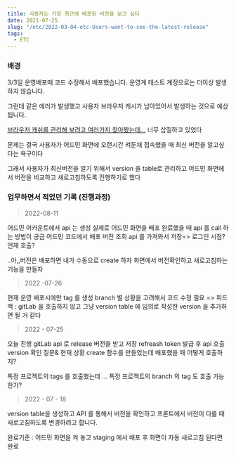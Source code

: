 ```yaml
---
title: 사용자는 가장 최근에 배포된 버전을 보고 싶다
date: 2021-07-25
slug: "/etc/2022-03-04-etc-Users-want-to-see-the-latest-release"
tags:
  - ETC
---
```


### 배경

 3/3일 운영배포때 코드 수정해서 배포했습니다.
운영계 테스트 계정으로는 더이상 발생하지 않습니다.

그런데 같은 에러가 발생했고
사용자 브라우저 캐시가 남아있어서 발생하는 것으로 예상됩니다.

[브라우저 캐쉬를 관리해 보려고 여러가지 찾아봤는데...](https://gwiyeomgo.github.io/etc/2022-03-04-etc-browser-cache)
너무 삽질하고 있었다

문제는 결국
사용자가 어드민 화면에 오랜시간 켜둔채 접속했을 때
최신 버전을 알고싶다는 욕구이다

그래서 사용자가 최신버전을 알기 위해서
version 을 table로 관리하고 어드민 화면에서 버전을 비교하고 새로고침하도록 진행하기로 했다

### 업무하면서 적었던 기록 (진행과정)

> 2022-08-11

어드민 어카운트에서 api 는 생성
실제로 어드민 화면을 배포 완료했을 때 api 를 call 하는 방법이 궁금
어드민 코드에서 배포 버전 조회 api 를 가져와서 저장=> 로그인 시점? 언제 호출?

..아,,버전은 배포하면 내가 수동으로 create 하자
화면에서 버전확인하고 새로고침하는 기능을 만들자

> 2022 -07-26

현재 운영 배포시에만 tag 를 생성
branch 별 상황을 고려해서 코드 수정 필요
=> 피드백 :  gitLab 을 호출하지 않고
그냥 version table 에 임의로 작성한 version 을 추가하면 될 거 같다

> 2022 - 07-25

오늘 진행
gitLab api 로 release 버전을 받고 저장
refreash token 발급 후 api 호출 version 확인
질문& 현재 상황
create 함수를 만들었는데
배포했을 때 어떻게 호출하지?

특정 프로젝트의 tags 를 호출했는데 ... 특정 프로젝트의 branch 의 tag 도 호출 가능한가?

> 2022 - 07 - 18

version table을 생성하고 API 를 통해서 버전을 확인하고 프론트에서 버전이 다를 때 새로고침하도록 변경하려고 합니다.

완료기준 : 어드민 화면을 켜 놓고 staging 에서 배포 후
화면이 자동 새로고침 된다면 완료